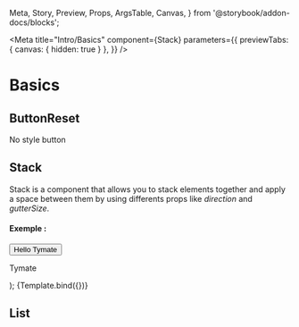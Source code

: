   Meta,
  Story,
  Preview,
  Props,
  ArgsTable,
  Canvas,
} from '@storybook/addon-docs/blocks';

<Meta
  title="Intro/Basics"
  component={Stack}
  parameters={{
    previewTabs: { canvas: { hidden: true } },
  }}
/>

# Basics

## ButtonReset

No style button

<Props of={ButtonReset} />

## Stack

Stack is a component that allows you to stack elements together and apply a space between them by using differents props like _direction_ and _gutterSize_.

#### Exemple :

  <Stack direction="column" alignX="center" gutterSize={1}>
    <Button variant="primary" {...args}>
      Hello Tymate
    </Button>
    <p>Tymate</p>
  </Stack>
);

<Canvas>
  <Story
    name="Stack"
    argTypes={{
      disabled: {
        control: 'radio',
      },
      loader: {
        control: {
          type: 'select',
          options: [
            'ball-pulse',
            'ball-pulse-sync',
            'ball-scale',
            'ball-scale-random',
            'ball-rotate',
            'ball-clip-rotate',
            'ball-clip-rotate-pulse',
            'ball-clip-rotate-multiple',
            'ball-scale-ripple',
            'ball-scale-ripple-multiple',
            'ball-beat',
            'ball-scale-multiple',
            'ball-triangle-path',
            'ball-pulse-rise',
            'ball-grid-beat',
            'ball-grid-pulse',
            'ball-spin-fade-loader',
            'ball-spin-loader',
            'ball-zig-zag',
            'ball-zig-zag-deflect',
            'line-scale',
            'line-scale-random',
            'line-scale-pulse-out',
            'line-scale-pulse-out-rapid',
            'line-spin-fade-loader',
            'triangle-skew-spin',
            'square-spin',
            'pacman',
            'cube-transition',
            'semi-circle-spin',
          ],
        },
      },
    }}
    args={{ loader: 'ball-rotate' }}
  >
    {Template.bind({})}
  </Story>
</Canvas>

<Props of={Stack} />

## List

<Props of={List} />
